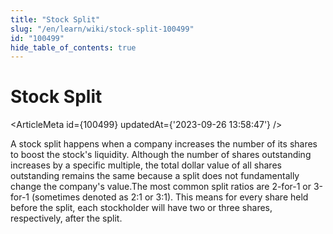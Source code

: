 ```yaml
---
title: "Stock Split"
slug: "/en/learn/wiki/stock-split-100499"
id: "100499"
hide_table_of_contents: true
---
```



# Stock Split

<ArticleMeta id={100499} updatedAt={'2023-09-26 13:58:47'} />
<div className='border-solid border-b border-t-0 my-4 border-[var(--ifm-color-gray-300)]' />

A stock split happens when a company increases the number of its shares to boost the stock's liquidity. Although the number of shares outstanding increases by a specific multiple, the total dollar value of all shares outstanding remains the same because a split does not fundamentally change the company's value.The most common split ratios are 2-for-1 or 3-for-1 (sometimes denoted as 2:1 or 3:1). This means for every share held before the split, each stockholder will have two or three shares, respectively, after the split.
